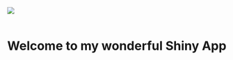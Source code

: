 <img src="IMG_5480.JPG" style="float:left">
<br></br>
<h1><center>Welcome to my wonderful Shiny App</h1></center>
